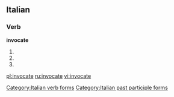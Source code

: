 ==Italian==

===Verb===
'''invocate'''

# {{form of|[[second-person|Second-person]] [[plural]] [[present tense]]|[[invocare#Italian|invocare]]|lang=Italian}}
# {{form of|Second-person plural [[imperative]]|invocare#Italian|invocare|lang=Italian}}
# {{form of|[[feminine|Feminine]] plural|[[invocato]]}}

[[Category:Italian verb forms]]
[[Category:Italian past participle forms]]

[[pl:invocate]]
[[ru:invocate]]
[[vi:invocate]]